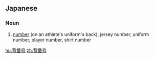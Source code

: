 ==Japanese==
{{ja-kanjitab|せ|ばん|ごう|yomi=on}}

===Noun===
{{ja-noun|せばんごう}}

# [[number]] (on an athlete's uniform's back); jersey number, uniform number, player number, shirt number
#: {{ja-usex|日本代表の背番号が発表された。|^にほん だいひょう の せばんごう が はっぴょう された。|They announced the jersey numbers for the Japanese national team.}}

[[hu:背番号]]
[[zh:背番号]]